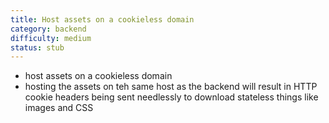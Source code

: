 ```yaml
---
title: Host assets on a cookieless domain
category: backend
difficulty: medium
status: stub
---
```


- host assets on a cookieless domain
- hosting the assets on teh same host as the backend will result in HTTP cookie headers being sent needlessly to download stateless things like images and CSS
